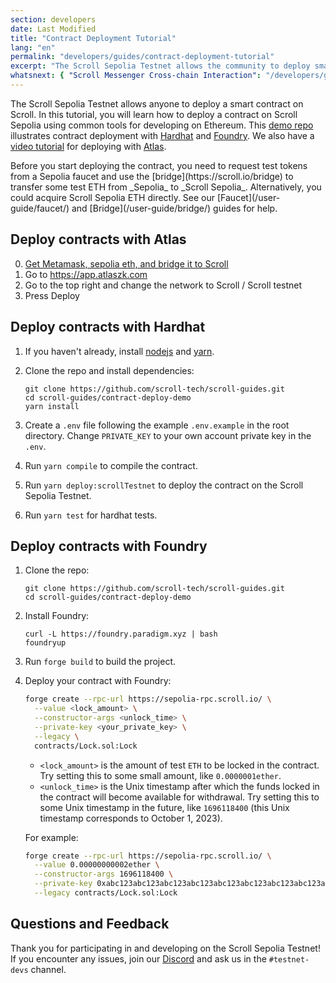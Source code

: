 ```yaml
---
section: developers
date: Last Modified
title: "Contract Deployment Tutorial"
lang: "en"
permalink: "developers/guides/contract-deployment-tutorial"
excerpt: "The Scroll Sepolia Testnet allows the community to deploy smart contracts on Scroll. In this tutorial, we will teach you how to deploy a contract on Scroll Sepolia."
whatsnext: { "Scroll Messenger Cross-chain Interaction": "/developers/guides/scroll-messenger-cross-chain-interaction/" }
---
```



The Scroll Sepolia Testnet allows anyone to deploy a smart contract on Scroll. In this tutorial, you will learn how to deploy a contract on Scroll Sepolia using common tools for developing on Ethereum. This [demo repo](https://github.com/scroll-tech/scroll-guides/tree/main/contract-deploy-demo) illustrates contract deployment with [Hardhat](https://hardhat.org/) and [Foundry](https://github.com/foundry-rs/foundry). We also have a [video tutorial](https://www.youtube.com/embed/Kdg-n298HuQ?si=j3ml3xkI3iYL5Qpt) for deploying with [Atlas](https://app.atlaszk.com).

<Aside type="tip" title="Got Testnet ETH?">
  Before you start deploying the contract, you need to request test tokens from a Sepolia faucet and use the
  [bridge](https://scroll.io/bridge) to transfer some test ETH from _Sepolia_ to _Scroll Sepolia_. Alternatively, you
  could acquire Scroll Sepolia ETH directly. See our [Faucet](/user-guide/faucet/) and [Bridge](/user-guide/bridge/)
  guides for help.
</Aside>

## Deploy contracts with Atlas

0. [Get Metamask, sepolia eth, and bridge it to Scroll](https://www.youtube.com/embed/Kdg-n298HuQ?si=j3ml3xkI3iYL5Qpt) 
1. Go to https://app.atlaszk.com
2. Go to the top right and change the network to Scroll / Scroll testnet
3. Press Deploy

## Deploy contracts with Hardhat

1. If you haven't already, install [nodejs](https://nodejs.org/en/download/) and [yarn](https://classic.yarnpkg.com/lang/en/docs/install).
2. Clone the repo and install dependencies:

   ```shell
   git clone https://github.com/scroll-tech/scroll-guides.git
   cd scroll-guides/contract-deploy-demo
   yarn install
   ```

3. Create a `.env` file following the example `.env.example` in the root directory. Change `PRIVATE_KEY` to your own account private key in the `.env`.

4. Run `yarn compile` to compile the contract.

5. Run `yarn deploy:scrollTestnet` to deploy the contract on the Scroll Sepolia Testnet.

6. Run `yarn test` for hardhat tests.

## Deploy contracts with Foundry

1. Clone the repo:

   ```shell
   git clone https://github.com/scroll-tech/scroll-guides.git
   cd scroll-guides/contract-deploy-demo
   ```

2. Install Foundry:

   ```shell
   curl -L https://foundry.paradigm.xyz | bash
   foundryup
   ```

3. Run `forge build` to build the project.

4. Deploy your contract with Foundry:

   ```bash
   forge create --rpc-url https://sepolia-rpc.scroll.io/ \
     --value <lock_amount> \
     --constructor-args <unlock_time> \
     --private-key <your_private_key> \
     --legacy \
     contracts/Lock.sol:Lock
   ```

   - `<lock_amount>` is the amount of test `ETH` to be locked in the contract. Try setting this to some small amount, like `0.0000001ether`.&#x20;
   - `<unlock_time>` is the Unix timestamp after which the funds locked in the contract will become available for withdrawal. Try setting this to some Unix timestamp in the future, like `1696118400` (this Unix timestamp corresponds to October 1, 2023).

   For example:

   ```bash
   forge create --rpc-url https://sepolia-rpc.scroll.io/ \
     --value 0.00000000002ether \
     --constructor-args 1696118400 \
     --private-key 0xabc123abc123abc123abc123abc123abc123abc123abc123abc123abc123abc1 \
     --legacy contracts/Lock.sol:Lock
   ```

## Questions and Feedback

Thank you for participating in and developing on the Scroll Sepolia Testnet! If you encounter any issues, join our [Discord](https://discord.gg/scroll) and ask us in the `#testnet-devs` channel.
